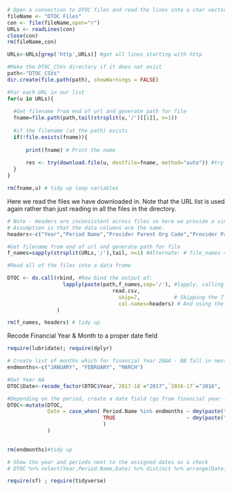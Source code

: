 

```r
# Open a connection to DTOC files and read the lines into a char vector.
fileName <- "DTOC Files"
con <- file(fileName,open="r")
URLs <- readLines(con)
close(con)
rm(fileName,con)
```

```r

URLs<-URLs[grep('http',URLs)] #get all lines starting with http

```

```r
#Make the DTOC_CSVs directory if it does not exist
path<-"DTOC_CSVs"
dir.create(file.path(path), showWarnings = FALSE)

```

```r
#For each URL in our list
for(u in URLs){
  
  #Get filename from end of url and generate path for file
  fname=file.path(path,tail(strsplit(u,'/')[[1]], n=1))
  
  #if the filename (at the path) exists
  if(!file.exists(fname)){
    
      print(fname) # Print the name
    
      res <- try(download.file(u, destfile=fname, method="auto")) #try and download it
  }
}

rm(fname,u) # tidy up loop variables

```

 
Here we read the files we have downloaded in. Note that the URL list is used again rather than just reading in all the files in the directory.
```r

# Note - Headers are inconsistent across files so here we provide a single set
# Assumption is that the data columns are the same.
headers<-c("Year","Period Name","Provider Parent Org Code","Provider Parent Name","Provider Org Code","Provider Org Name","Local Authority Code","Local Authority Name","Acute Or Non Acute Description","Reason For Delay","NHS A SUM","NHS B SUM","Social Care A SUM","Social Care B SUM","Both A SUM","Both B SUM")

#Get filename from end of url and generate path for file
f_names=sapply(strsplit(URLs,'/'),tail, n=1) #Alternate: # file_names <- dir(path)

#Read all of the files into a data frame

DTOC <- do.call(rbind, #Row bind the output of:
                  lapply(paste(path,f_names,sep='/'), #lapply, calling read.csv for every item in f_names
                                  read.csv,
                                    skip=7,           # Skipping the 7 header rows
                                    col.names=headers) # And using the headers as defined above
                )

rm(f_names, headers) # tidy up
```

Recode Financial Year & Month to a proper date field
```r
require(lubridate); require(dplyr)

# Create list of months which for financial Year 20AA - BB fall in next year BB
endmonths<-c("JANUARY", "FEBRUARY", "MARCH")

#Get Year AA
DTOC$Date<-recode_factor(DTOC$Year,`2017-18`="2017",`2016-17`="2016", `2015-16`="2015")

#Depending on the period, create a date field (go from financial year -> year). Day set to 1st of the month
DTOC<-mutate(DTOC, 
             Date = case_when( Period.Name %in% endmonths ~ dmy(paste("01",Period.Name, as.numeric(as.character(Date))+1)),
                               TRUE                       ~ dmy(paste("01",Period.Name,Date))
                               )
             )
  

rm(endmonths)#tidy up

# Show the year and periods next to the assigned dates as a check
# DTOC %>% select(Year,Period.Name,Date) %>% distinct %>% arrange(Date)
```

```r
require(sf) ; require(tidyverse)


```